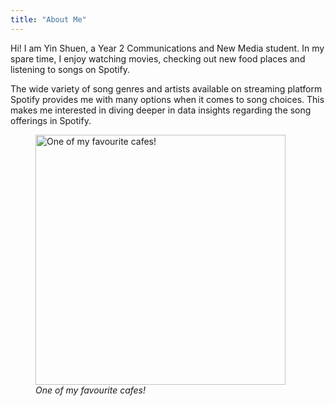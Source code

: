 ```yaml
---
title: "About Me"
---
```


Hi! I am Yin Shuen, a Year 2 Communications and New Media student. In my spare time, I enjoy watching movies, checking out new food places and listening to songs on Spotify.

The wide variety of song genres and artists available on streaming platform Spotify provides me with many options when it comes to song choices. This makes me interested in diving deeper in data insights regarding the song offerings in Spotify.

![*One of my favourite cafes!*](images/photo_2024-01-15 21.38.07.jpeg){alt="One of my favourite cafes!" fig-align="left" width="400"}
